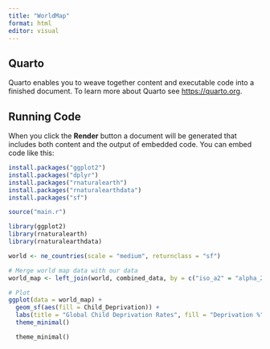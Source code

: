 ```yaml
---
title: "WorldMap"
format: html
editor: visual
---
```


## Quarto

Quarto enables you to weave together content and executable code into a finished document. To learn more about Quarto see <https://quarto.org>.

## Running Code

When you click the **Render** button a document will be generated that includes both content and the output of embedded code. You can embed code like this:

```r

install.packages("ggplot2")
install.packages("dplyr")
install.packages("rnaturalearth")
install.packages("rnaturalearthdata")
install.packages("sf")


```

```r
source("main.r")
```

```r
library(ggplot2)
library(rnaturalearth)
library(rnaturalearthdata)

world <- ne_countries(scale = "medium", returnclass = "sf")

# Merge world map data with our data
world_map <- left_join(world, combined_data, by = c("iso_a2" = "alpha_2_code"))

# Plot
ggplot(data = world_map) +
  geom_sf(aes(fill = Child_Deprivation)) +
  labs(title = "Global Child Deprivation Rates", fill = "Deprivation %") +
  theme_minimal()

```

```alnutrition
  theme_minimal()

```
